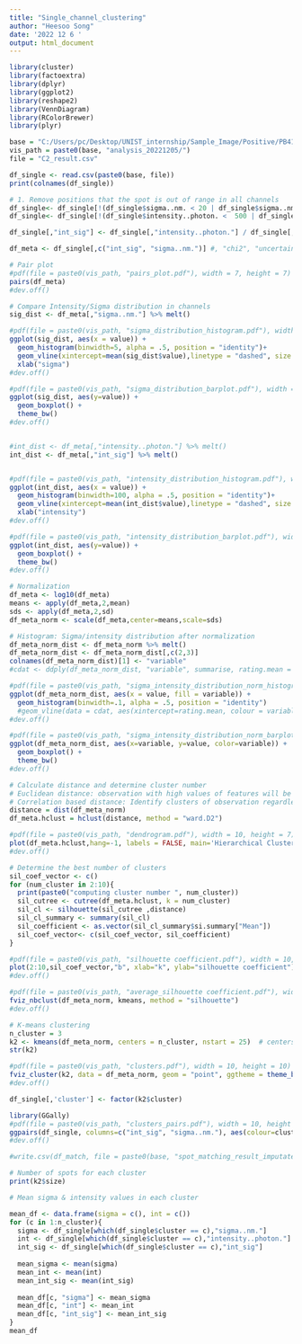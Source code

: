 ```yaml
---
title: "Single_channel_clustering"
author: "Heesoo Song"
date: '2022 12 6 '
output: html_document
---
```


```r
library(cluster)
library(factoextra) 
library(dplyr)
library(ggplot2)
library(reshape2)
library(VennDiagram)
library(RColorBrewer)
library(plyr)
```

```r
base = "C:/Users/pc/Desktop/UNIST_internship/Sample_Image/Positive/PB417_01/"
vis_path = paste0(base, "analysis_20221205/")
file = "C2_result.csv"
```

```r
df_single <- read.csv(paste0(base, file))
print(colnames(df_single))
```

```r
# 1. Remove positions that the spot is out of range in all channels
df_single<- df_single[!(df_single$sigma..nm. < 20 | df_single$sigma..nm. > 250),]
df_single<- df_single[!(df_single$intensity..photon. <  500 | df_single$intensity..photon. > 100000),]

df_single[,"int_sig"] <- df_single[,"intensity..photon."] / df_single[,"sigma..nm."]

df_meta <- df_single[,c("int_sig", "sigma..nm.")] #, "chi2", "uncertainty..nm.")]

```

```r
# Pair plot
#pdf(file = paste0(vis_path, "pairs_plot.pdf"), width = 7, height = 7)
pairs(df_meta)
#dev.off()
```

```r
# Compare Intensity/Sigma distribution in channels
sig_dist <- df_meta[,"sigma..nm."] %>% melt()

#pdf(file = paste0(vis_path, "sigma_distribution_histogram.pdf"), width = 8, height = 6)
ggplot(sig_dist, aes(x = value)) +
  geom_histogram(binwidth=5, alpha = .5, position = "identity")+
  geom_vline(xintercept=mean(sig_dist$value),linetype = "dashed", size = 1) +
  xlab("sigma")
#dev.off()

#pdf(file = paste0(vis_path, "sigma_distribution_barplot.pdf"), width = 8, height = 6)
ggplot(sig_dist, aes(y=value)) +
  geom_boxplot() +
  theme_bw()
#dev.off()


#int_dist <- df_meta[,"intensity..photon."] %>% melt()
int_dist <- df_meta[,"int_sig"] %>% melt()


#pdf(file = paste0(vis_path, "intensity_distribution_histogram.pdf"), width = 8, height = 6)
ggplot(int_dist, aes(x = value)) +
  geom_histogram(binwidth=100, alpha = .5, position = "identity")+
  geom_vline(xintercept=mean(int_dist$value),linetype = "dashed", size = 1) +
  xlab("intensity")
#dev.off()

#pdf(file = paste0(vis_path, "intensity_distribution_barplot.pdf"), width = 8, height = 6)
ggplot(int_dist, aes(y=value)) +
  geom_boxplot() +
  theme_bw()
#dev.off()

```

```r
# Normalization
df_meta <- log10(df_meta)
means <- apply(df_meta,2,mean)
sds <- apply(df_meta,2,sd)
df_meta_norm <- scale(df_meta,center=means,scale=sds)

```

```r
# Histogram: Sigma/intensity distribution after normalization
df_meta_norm_dist <- df_meta_norm %>% melt()
df_meta_norm_dist <- df_meta_norm_dist[,c(2,3)]
colnames(df_meta_norm_dist)[1] <- "variable"
#cdat <- ddply(df_meta_norm_dist, "variable", summarise, rating.mean = mean(value))

#pdf(file = paste0(vis_path, "sigma_intensity_distribution_norm_histogram.pdf"), width = 8, height = 6)
ggplot(df_meta_norm_dist, aes(x = value, fill = variable)) +
  geom_histogram(binwidth=.1, alpha = .5, position = "identity")
  #geom_vline(data = cdat, aes(xintercept=rating.mean, colour = variable),linetype = "dashed", size = 1) +
#dev.off()

#pdf(file = paste0(vis_path, "sigma_intensity_distribution_norm_barplot.pdf"), width = 8, height = 6)
ggplot(df_meta_norm_dist, aes(x=variable, y=value, color=variable)) +
  geom_boxplot() +
  theme_bw()
#dev.off()

```

```r
# Calculate distance and determine cluster number
# Euclidean distance: observation with high values of features will be clustered together
# Correlation based distance: Identify clusters of observation regardless of their magnitude
distance = dist(df_meta_norm)
df_meta.hclust = hclust(distance, method = "ward.D2")

#pdf(file = paste0(vis_path, "dendrogram.pdf"), width = 10, height = 7)
plot(df_meta.hclust,hang=-1, labels = FALSE, main='Hierarchical Cluster')
#dev.off()
```

```r
# Determine the best number of clusters
sil_coef_vector <- c()
for (num_cluster in 2:10){
  print(paste0("computing cluster number ", num_cluster))
  sil_cutree <- cutree(df_meta.hclust, k = num_cluster)
  sil_cl <- silhouette(sil_cutree ,distance)
  sil_cl_summary <- summary(sil_cl)
  sil_coefficient <- as.vector(sil_cl_summary$si.summary["Mean"])
  sil_coef_vector<- c(sil_coef_vector, sil_coefficient)
}

#pdf(file = paste0(vis_path, "silhouette coefficient.pdf"), width = 10, height = 7)
plot(2:10,sil_coef_vector,"b", xlab="k", ylab="silhouette coefficient")
#dev.off()

#pdf(file = paste0(vis_path, "average_silhouette coefficient.pdf"), width = 10, height = 7)
fviz_nbclust(df_meta_norm, kmeans, method = "silhouette")
#dev.off()
```

```r
# K-means clustering
n_cluster = 3
k2 <- kmeans(df_meta_norm, centers = n_cluster, nstart = 25)  # centers = number of clusters
str(k2)

#pdf(file = paste0(vis_path, "clusters.pdf"), width = 10, height = 10)
fviz_cluster(k2, data = df_meta_norm, geom = "point", ggtheme = theme_bw())
#dev.off()
```

```r
df_single[,'cluster'] <- factor(k2$cluster)

library(GGally)
#pdf(file = paste0(vis_path, "clusters_pairs.pdf"), width = 10, height = 10)
ggpairs(df_single, columns=c("int_sig", "sigma..nm."), aes(colour=cluster, alpha = 0.5), lower=list(continuous='points'), axisLabels='none')#, upper=list(continuous='blank'))
#dev.off()

#write.csv(df_match, file = paste0(base, "spot_matching_result_imputated_cluster.csv"))

```

```r
# Number of spots for each cluster
print(k2$size)

```

```r
# Mean sigma & intensity values in each cluster

mean_df <- data.frame(sigma = c(), int = c())
for (c in 1:n_cluster){
  sigma <- df_single[which(df_single$cluster == c),"sigma..nm."]
  int <- df_single[which(df_single$cluster == c),"intensity..photon."]
  int_sig <- df_single[which(df_single$cluster == c),"int_sig"]
  
  mean_sigma <- mean(sigma)
  mean_int <- mean(int)
  mean_int_sig <- mean(int_sig)
  
  mean_df[c, "sigma"] <- mean_sigma
  mean_df[c, "int"] <- mean_int
  mean_df[c, "int_sig"] <- mean_int_sig
}
mean_df
```


